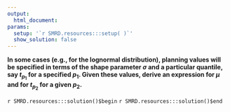 ```yaml
---
output:
  html_document:
params:
  setup: '`r SMRD.resources:::setup( )`'
  show_solution: false
---
```


__In some cases (e.g., for the lognormal distribution), planning values will be specified in terms of the shape parameter $\sigma$ and a particular quantile, say $t_{p_{1}}$ for a specified $p_{1}$.  Given these values, derive an expression for $\mu$ and for $t_{p_{2}}$ for a given $p_{2}$.__

`r SMRD.resources:::solution()$begin`
`r SMRD.resources:::solution()$end`
